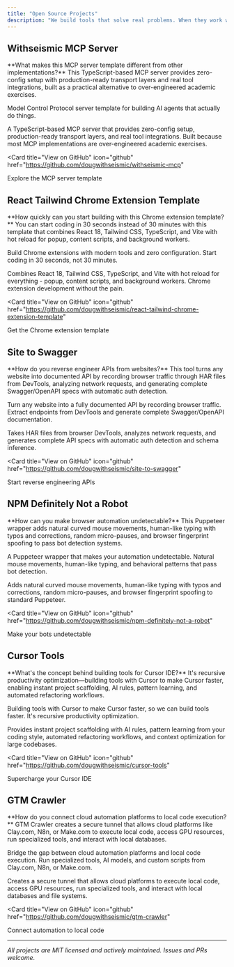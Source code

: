 ```yaml
---
title: "Open Source Projects"
description: "We build tools that solve real problems. When they work well, we open source them. Here's what we've released to help other developers ship faster."
---
```


<script type="application/ld+json">
  {`{
  "@context": "https://schema.org",
  "@type": "CollectionPage",
  "name": "WithSeismic Open Source Projects",
  "description": "Open source tools and templates for developers",
  "url": "https://withseismic.com/articles/open-source-projects",
  "publisher": {
    "@type": "Organization",
    "name": "WithSeismic"
  },
  "mainEntity": {
    "@type": "ItemList",
    "itemListElement": [
      {
        "@type": "SoftwareSourceCode",
        "name": "Withseismic MCP Server",
        "description": "TypeScript MCP server template for building AI agents",
        "codeRepository": "https://github.com/dougwithseismic/withseismic-mcp",
        "programmingLanguage": "TypeScript"
      },
      {
        "@type": "SoftwareSourceCode",
        "name": "React Tailwind Chrome Extension Template",
        "description": "Modern Chrome extension development template",
        "codeRepository": "https://github.com/dougwithseismic/react-tailwind-chrome-extension-template",
        "programmingLanguage": "TypeScript"
      }
    ]
  }
}`}
</script>

## Withseismic MCP Server

<Info>
  **What makes this MCP server template different from other implementations?**
  This TypeScript-based MCP server provides zero-config setup with
  production-ready transport layers and real tool integrations, built as a
  practical alternative to over-engineered academic exercises.
</Info>

Model Control Protocol server template for building AI agents that actually do things.

A TypeScript-based MCP server that provides zero-config setup, production-ready transport layers, and real tool integrations. Built because most MCP implementations are over-engineered academic exercises.

<Card
  title="View on GitHub"
  icon="github"
  href="https://github.com/dougwithseismic/withseismic-mcp"
>
  Explore the MCP server template
</Card>

## React Tailwind Chrome Extension Template

<Info>
  **How quickly can you start building with this Chrome extension template?**
  You can start coding in 30 seconds instead of 30 minutes with this template
  that combines React 18, Tailwind CSS, TypeScript, and Vite with hot reload for
  popup, content scripts, and background workers.
</Info>

Build Chrome extensions with modern tools and zero configuration. Start coding in 30 seconds, not 30 minutes.

Combines React 18, Tailwind CSS, TypeScript, and Vite with hot reload for everything - popup, content scripts, and background workers. Chrome extension development without the pain.

<Card
  title="View on GitHub"
  icon="github"
  href="https://github.com/dougwithseismic/react-tailwind-chrome-extension-template"
>
  Get the Chrome extension template
</Card>

## Site to Swagger

<Info>
  **How do you reverse engineer APIs from websites?** This tool turns any
  website into documented API by recording browser traffic through HAR files
  from DevTools, analyzing network requests, and generating complete
  Swagger/OpenAPI specs with automatic auth detection.
</Info>

Turn any website into a fully documented API by recording browser traffic. Extract endpoints from DevTools and generate complete Swagger/OpenAPI documentation.

Takes HAR files from browser DevTools, analyzes network requests, and generates complete API specs with automatic auth detection and schema inference.

<Card
  title="View on GitHub"
  icon="github"
  href="https://github.com/dougwithseismic/site-to-swagger"
>
  Start reverse engineering APIs
</Card>

## NPM Definitely Not a Robot

<Info>
  **How can you make browser automation undetectable?** This Puppeteer wrapper
  adds natural curved mouse movements, human-like typing with typos and
  corrections, random micro-pauses, and browser fingerprint spoofing to pass bot
  detection systems.
</Info>

A Puppeteer wrapper that makes your automation undetectable. Natural mouse movements, human-like typing, and behavioral patterns that pass bot detection.

Adds natural curved mouse movements, human-like typing with typos and corrections, random micro-pauses, and browser fingerprint spoofing to standard Puppeteer.

<Card
  title="View on GitHub"
  icon="github"
  href="https://github.com/dougwithseismic/npm-definitely-not-a-robot"
>
  Make your bots undetectable
</Card>

## Cursor Tools

<Info>
  **What's the concept behind building tools for Cursor IDE?** It's recursive
  productivity optimization—building tools with Cursor to make Cursor faster,
  enabling instant project scaffolding, AI rules, pattern learning, and
  automated refactoring workflows.
</Info>

Building tools with Cursor to make Cursor faster, so we can build tools faster. It's recursive productivity optimization.

Provides instant project scaffolding with AI rules, pattern learning from your coding style, automated refactoring workflows, and context optimization for large codebases.

<Card
  title="View on GitHub"
  icon="github"
  href="https://github.com/dougwithseismic/cursor-tools"
>
  Supercharge your Cursor IDE
</Card>

## GTM Crawler

<Info>
  **How do you connect cloud automation platforms to local code execution?** GTM
  Crawler creates a secure tunnel that allows cloud platforms like Clay.com,
  N8n, or Make.com to execute local code, access GPU resources, run specialized
  tools, and interact with local databases.
</Info>

Bridge the gap between cloud automation platforms and local code execution. Run specialized tools, AI models, and custom scripts from Clay.com, N8n, or Make.com.

Creates a secure tunnel that allows cloud platforms to execute local code, access GPU resources, run specialized tools, and interact with local databases and file systems.

<Card
  title="View on GitHub"
  icon="github"
  href="https://github.com/dougwithseismic/gtm-crawler"
>
  Connect automation to local code
</Card>

---

_All projects are MIT licensed and actively maintained. Issues and PRs welcome._
